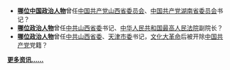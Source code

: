 * '''[[王茂林|哪位中国政治人物]]'''曾任[[中国共产党山西省委员会|中国共产党山西省委员会]]、[[中国共产党湖南省委员会|中国共产党湖南省委员会]]书记？
* '''[[高克林|哪位政治人物]]'''曾任[[中共山西省委|中共山西省委]]书记、[[中华人民共和国最高人民法院|中华人民共和国最高人民法院]]副院长？
* '''[[解学恭|哪位政治人物]]'''曾任[[中共山西省委|中共山西省委]]、[[中共天津市委|天津市委]]书记，[[文化大革命|文化大革命]]后被开除[[中国共产党|中国共产党]]党籍？

'''[[Portal:山西/你知道吗/存档|更多资讯……]]'''